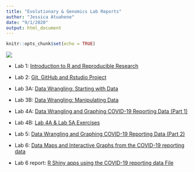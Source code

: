 ```yaml
---
title: "Evolutionary & Genomics Lab Reports"
author: "Jessica Atuahene"
date: "9/1/2020"
output: html_document
---
```


```r
knitr::opts_chunk$set(echo = TRUE)
```
![](images/zoomprofilepic.JPG)

* Lab 1: [Introduction to R and Reproducible Research](Lab1-JessicaA.html)

* Lab 2: [Git, GitHub and Rstudio Project](Lab2.html)

* Lab 3A: [Data Wrangling: Starting with Data](Lab3A.html)

* Lab 3B: [Data Wrangling: Manipulating Data](Lab3b.html)

* Lab 4A: [Data Wrangling and Graphing COVID-19 Reporting Data (Part 1)](Lab4A.html)

* Lab 4B: [Lab 4A & Lab 5A Exercises](Lab4b.html)

* Lab 5: [Data Wrangling and Graphing COVID-19 Reporting Data (Part 2)](Lab5.html)

* Lab 6: [Data Maps and Interactive Graphs from the COVID-19 reporting data](Lab6.html)

* Lab 6 report: [R Shiny apps using the COVID-19 reporting data File](Lab6report.html)
